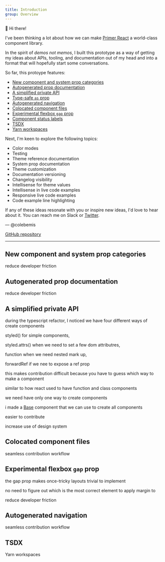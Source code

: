 ```yaml
---
title: Introduction
group: Overview
---
```


👋 Hi there!

I've been thinking a lot about how we can make [Primer React](https://primer.style/components) a world-class component library.

In the spirit of _demos not memos_, I built this prototype as a way of getting my ideas about APIs, tooling, and documentation out of my head and into a format that will hopefully start some conversations.

So far, this protoype features:

- [New component and system prop categories](#new-component-and-system-prop-categories)
- [Autogenerated prop documentation](#autogenerated-prop-documentation)
- [A simplified private API](#a-simplified-private-api)
- [Type-safe `as` prop](#type-safe-as-prop)
- [Autogenerated navigation](#autogenerated-navigation)
- [Colocated component files](#colocated-component-files)
- [Experimental flexbox `gap` prop](#experimental-flexbox-gap-prop)
- [Component status labels](#component-status-labels)
- [TSDX](#tsdx)
- [Yarn workspaces](#yarn-workspaces)

Next, I'm keen to explore the following topics:

- Color modes
- Testing
- Theme reference documentation
- System prop documentation
- Theme customization
- Documentation versioning
- Changelog visibility
- Intellisense for theme values
- Intellisense in live code examples
- Responsive live code examples
- Code example line highlighting

If any of these ideas resonate with you or inspire new ideas, I'd love to hear about it. You can reach me on Slack or [Twitter](https://twitter.com/twitter).

— @colebemis

[GitHub repository](#)

---

## New component and system prop categories

reduce developer friction

## Autogenerated prop documentation

reduce developer friction

## A simplified private API

during the typescript refactor, I noticed we have four different ways of create components

styled() for simple components,

styled.attrs() when we need to set a few dom attributres,

function when we need nested mark up,

forwardRef if we nee to expose a ref prop

this makes contribution difficult because you have to guess which way to make a component

similar to how react used to have function and class components

we need have only one way to create components

i made a [Base](/Base) component that we can use to create all components

easier to contribute

increase use of design system

## Colocated component files

seamless contribution workflow

## Experimental flexbox `gap` prop

the gap prop makes once-tricky layouts trivial to implement

no need to figure out which is the most correct element to apply margin to

reduce developer friction

## Autogenerated navigation

seamless contribution workflow

## TSDX

Yarn workspaces
